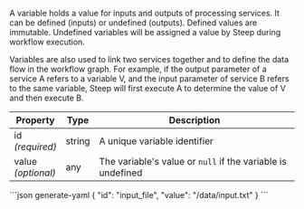 A variable holds a value for inputs and outputs of processing services. It can
be defined (inputs) or undefined (outputs). Defined values are immutable.
Undefined variables will be assigned a value by Steep during workflow execution.

Variables are also used to link two services together and to define the data
flow in the workflow graph. For example, if the output parameter of a service A
refers to a variable V, and the input parameter of service B refers to the same
variable, Steep will first execute A to determine the value of V and then
execute B.

| Property               | Type   | Description
| ---------------------- | ------ | -----------
| id<br/>*(required)*    | string | A unique variable identifier
| value<br/>*(optional)* | any    | The variable's value or `null` if the variable is undefined

<CodeContainer title="Example">
```json generate-yaml
{
  "id": "input_file",
  "value": "/data/input.txt"
}
```
</CodeContainer>
